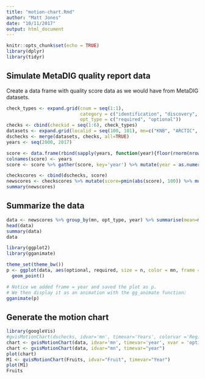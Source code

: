 ```yaml
---
title: "motion-chart.Rmd"
author: "Matt Jones"
date: "10/11/2017"
output: html_document
---
```


```r
knitr::opts_chunk$set(echo = TRUE)
library(dplyr)
library(tidyr)
```

## Simulate MetaDIG quality report data

Create a data frame with quality score data as we would have from MetaDIG datasets.

```r
check_types <- expand.grid(cnum = seq(1:1), 
                           category = c("identification", "discovery", "interpretation"), 
                           opt_type = c("required", "optional"))
checks <- cbind(checkid = seq(1:6), check_types)
datasets <- expand.grid(localid = seq(100, 101), mn=c("KNB", "ARCTIC", "USLTER", "GRIIDC", "LTER_EUROPE", "NEON"))
dschecks <- merge(datasets, checks, all=TRUE)
years <- seq(2000, 2017)

score <- data.frame(rbind(sapply(years, function(year){floor(rnorm(nrow(dschecks), 1+5*(year-2000), 3))}, simplify=TRUE)))
colnames(score) <- years
score <- score %>% gather(score, key='year') %>% mutate(year = as.numeric(year))

checkscores <- cbind(dschecks, score)
newscores <- checkscores %>% mutate(score=pmin(abs(score), 100)) %>% mutate(cnum=NULL, newscore=case_when(mn == "KNB" ~ floor(score*0.64), mn == "ARCTIC" ~ floor(score*1.3), mn == "USLTER" ~ floor(score*0.9), TRUE ~ score))
summary(newscores)
```

## Summarize the data
```r
data <- newscores %>% group_by(mn, opt_type, year) %>% summarise(mean=mean(newscore), n=n()) %>% spread(opt_type, mean)
head(data)
summary(data)
data
```

```r
library(ggplot2)
library(gganimate)

theme_set(theme_bw())
p <- ggplot(data, aes(optional, required, size = n, color = mn, frame = year)) +
  geom_point() 

# Notice we added frame = year and saved the plot as p. 
# We then display it as an animation with the gg_animate function:
gganimate(p)
```


## Generate the motion chart
```r
library(googleVis)
#gvisMotionChart(dschecks, idvar='mn', timevar='Years', colorvar ='Region', xvar = 'GDP per capita', yvar = 'Life Expectancy', sizevar='Population', options=list(), chartid)
chart <- gvisMotionChart(data, idvar='mn', timevar='year', xvar = 'optional', yvar = 'required', options=list(), chartid='Metadata Quality')
chart <- gvisMotionChart(data, idvar="mn", timevar="year")
plot(chart)
M1 <- gvisMotionChart(Fruits, idvar="Fruit", timevar="Year")
plot(M1)
Fruits
```


